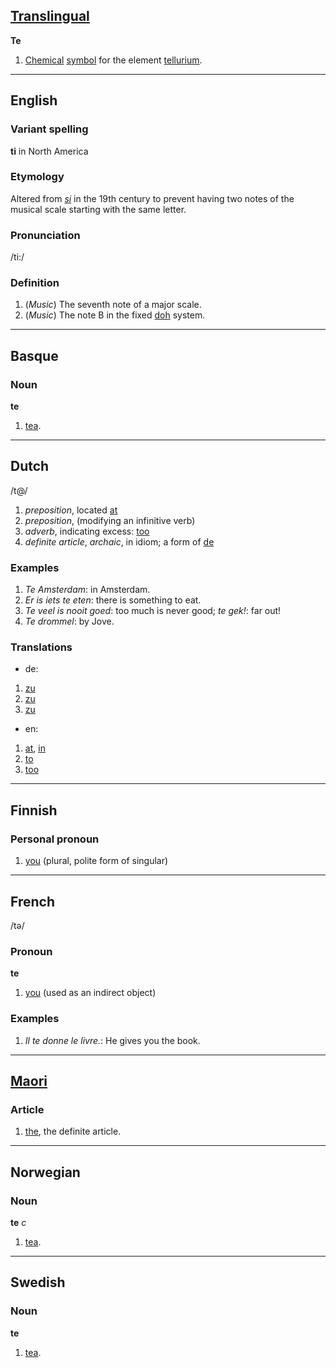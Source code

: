 ==[[Translingual]]==
'''Te'''

#[[Chemical]] [[symbol]] for the element [[tellurium]].

----
== English ==
=== Variant spelling ===
'''ti''' in North America

=== Etymology ===
Altered from ''[[si]]'' in the 19th century to prevent having two notes of the musical scale starting with the same letter.
=== Pronunciation ===
/ti:/
=== Definition ===
# (''Music'') The seventh note of a major scale.
# (''Music'') The note B in the fixed [[doh]] system.

----

==Basque==
===Noun===
'''te'''

# [[tea]].

----

== Dutch ==

/t@/

# ''preposition'', located [[at]]
# ''preposition'', (modifying an infinitive verb)
# ''adverb'', indicating excess: [[too]]
# ''definite article'', ''archaic'', in idiom; a form of [[de]]

=== Examples ===

# ''Te Amsterdam'': in Amsterdam.
# ''Er is iets te eten'': there is something to eat.
# ''Te veel is nooit goed'': too much is never good; ''te gek!'': far out!
# ''Te drommel'': by Jove.

=== Translations ===

* de: 
# [[zu]]
# [[zu]]
# [[zu]]
* en:
# [[at]], [[in]]
# [[to]]
# [[too]]

----

== Finnish ==

===Personal pronoun===

#[[you]] (plural, polite form of singular)

----

== French ==
/t&#601;/

===Pronoun===
'''te'''

#[[you]] (used as an indirect object)

=== Examples ===

# ''Il te donne le livre.'': He gives you the book.

----
==[[Maori]]==
===Article===
# [[the]], the definite article.

-----

==Norwegian==
===Noun===
'''te''' ''c''

# [[tea]].

-----

==Swedish==
===Noun===
'''te'''

# [[tea]].
